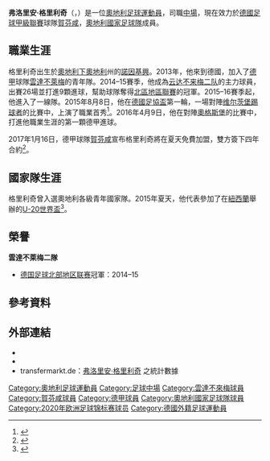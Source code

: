 {{noteTA
|G1=Football
|G2=uefa
|1=zh-cn:格里利奇;zh-hk:基列斯治;zh-tw:格里利奇;
}}
{{Infobox football biography
|name                = 弗洛里安·格里利奇<br />''Florian Grillitsch''
|image               = 20180602_AUTGER_4687_(cropped)_Florian_Grillitsch.jpg
|caption             = 2018年的格里利奇
|fullname            = 
|birth_date          = {{birth date and age|1995|8|7|df=yes}}<ref name="Florian Grillitsch – World Football">{{cite web |url=http://www.worldfootball.net/player_summary/florian-grillitsch/ |title=Florian Grillitsch |publisher=World Football |access-date=21 August 2015 |archive-date=2017-12-22 |archive-url=https://web.archive.org/web/20171222162753/http://www.worldfootball.net/player_summary/florian-grillitsch/ |dead-url=no }}</ref> 
|birth_place         = {{flag|Austria}}[[諾因基興_(奧地利)|諾因基興]]<ref name="Florian Grillitsch – World Football"/>
|height              = {{height|m=1.87|precision=0}}<ref name="Florian Grillitsch – World Football"/>
| position       = [[中場|中場]]
|currentclub         = [[賀芬咸1899體育會|賀芬咸]]
|clubnumber          = 11
| youthyears1    = 2001–2008 | youthclubs1 = SVSF Pottschach
| youthyears2    = 2008–2013 | youthclubs2 = [[聖珀爾滕體育俱樂部|聖珀爾滕]]
| youthyears3    = 2013–2014 | youthclubs3 = [[雲達不萊梅體育會|雲達不萊梅]]
| years1         = 2013–2015 | clubs1 = [[云达不来梅二队|云达不来梅二队]] | caps1 = 36 | goals1 = 10
|years2              = 2015–2017
|clubs2              = [[雲達不萊梅體育會|雲達不萊梅]]
|caps2               = 48
|goals2              = 3
|years3              = 2017–
|clubs3              = [[賀芬咸1899體育會|賀芬咸]]
|caps3               = 130
|goals3              = 3
|nationalyears1      = 2013–2014
|nationalteam1       = [[奧地利19歲以下國家足球隊|奧地利U19]]
|nationalcaps1       = 8
|nationalgoals1      = 7
|nationalyears2      = 2015
|nationalteam2       = 奧地利U20
|nationalcaps2       = 5
|nationalgoals2      = 2
|nationalyears3      = 2014–2017
|nationalteam3       = [[奧地利21歲以下國家足球隊|奧地利U21]]
|nationalcaps3       = 6
|nationalgoals3      = 3
|nationalyears4      = 2017–
|nationalteam4       = [[奧地利國家足球隊|奧地利]]
|nationalcaps4       = 33
|nationalgoals4      = 1
| medaltemplates = 
| pcupdate       = 2022年4月2日 
| ntupdate       = 2021年11月15日
}}
'''弗洛里安·格里利奇'''（{{lang-de|'''Florian Grillitsch'''}}，{{bd|1995年|8月7日}}）是一位[[奧地利|奧地利]][[足球|足球]][[運動員|運動員]]，司職[[中場|中場]]，現在效力於[[德國足球甲級聯賽|德國足球甲級聯賽]]球隊[[賀芬咸1899體育會|賀芬咸]]，[[奧地利國家足球隊|奧地利國家足球隊]]成員。

==職業生涯==
格里利奇出生於[[奧地利|奧地利]][[下奧地利|下奧地利]]州的[[諾因基興_(奧地利)|諾因基興]]。2013年，他來到德國，加入了[[德甲|德甲]]球隊[[雲達不萊梅|雲達不萊梅]]的青年隊。2014–15賽季，他成為[[云达不来梅二队|云达不来梅二队]]的主力球員，出賽26場並打進9顆進球，幫助球隊奪得[[德国足球地区联赛|北區地區聯賽]]的冠軍。2015–16賽季起，他進入了一線隊。2015年8月8日，他在[[德國足協盃|德國足協盃]]第一輪，一場對陣[[维尔茨堡踢球者|维尔茨堡踢球者]]的比賽中，上演了職業首秀<ref>{{cite web | language=de | url=http://www.kicker.de/news/fussball/dfbpokal/spielrunde/dfb-pokal/2015-16/1/2841071/spielbericht_wuerzburger-kickers-7283_werder-bremen-4.html | title=Werder zieht den Kopf aus der Schlinge - dank Ujah und Bartels | publisher=kicker | date=2015-08-08 | accessdate=2016-09-29 | archive-date=2016-03-03 | archive-url=https://web.archive.org/web/20160303204335/http://www.kicker.de/news/fussball/dfbpokal/spielrunde/dfb-pokal/2015-16/1/2841071/spielbericht_wuerzburger-kickers-7283_werder-bremen-4.html | dead-url=no }}</ref>。2016年4月9日，他在對陣[[奧格斯堡足球俱樂部|奧格斯堡]]的比賽中，打進他職業生涯的第一顆德甲進球。

2017年1月16日，德甲球隊[[賀芬咸1899體育會|賀芬咸]]宣布格里利奇將在夏天免費加盟，雙方簽下四年合約<ref>{{cite web | language=de | url=https://www.achtzehn99.de/aktuelles/ueberblick/tsg-verpflichtet-florian-grillitsch/ | title=TSG VERPFLICHTET FLORIAN GRILLITSCH | publisher=TSG 1899 Hoffenheim | date=2017-01-16 | accessdate=2017-01-16 }}{{Dead link|date=2020年1月 |bot=InternetArchiveBot |fix-attempted=yes }}</ref>。

==國家隊生涯==
格里利奇曾入選奧地利各級青年國家隊。2015年夏天，他代表{{link-de|奧地利20歲以下國家足球隊|Österreichische Fußballnationalmannschaft (U-20-Junioren)|奧地利U20}}參加了在[[紐西蘭|紐西蘭]]舉辦的[[2015年國際足協U-20世界盃|U-20世界盃]]<ref>{{cite web | language=en | url=http://www.fifa.com/u20worldcup/teams/team=1888244/players.html | title=Players | publisher=FIFA.com | date= | accessdate=2016-09-29 | archive-date=2016-03-05 | archive-url=https://web.archive.org/web/20160305115338/http://www.fifa.com/u20worldcup/teams/team=1888244/players.html | dead-url=no }}</ref>。

==榮譽==
'''雲達不萊梅二隊'''
* [[德国足球北部地区联赛|德国足球北部地区联赛]]冠軍：2014–15

==參考資料==
{{reflist}}

==外部連結==
* {{Soccerway}}
* {{Wfb|florian-grillitsch}}
* transfermarkt.de：[http://www.transfermarkt.de/florian-grillitsch/profil/spieler/195736 弗洛里安·格里利奇] {{Wayback|url=http://www.transfermarkt.de/florian-grillitsch/profil/spieler/195736 |date=20160918124749 }}之統計數據{{de icon}}

{{賀芬咸球員名單}}
{{2020年欧洲足球锦标赛奥地利参赛名单}}

{{DEFAULTSORT:Grillitsch, Florian}}
[[Category:奧地利足球運動員|Category:奧地利足球運動員]]
[[Category:足球中場|Category:足球中場]]
[[Category:雲達不來梅球員|Category:雲達不來梅球員]]
[[Category:賀芬咸球員|Category:賀芬咸球員]]
[[Category:德甲球員|Category:德甲球員]]
[[Category:奧地利國家足球隊球員|Category:奧地利國家足球隊球員]]
[[Category:2020年欧洲足球锦标赛球员|Category:2020年欧洲足球锦标赛球员]]
[[Category:德國外籍足球運動員|Category:德國外籍足球運動員]]